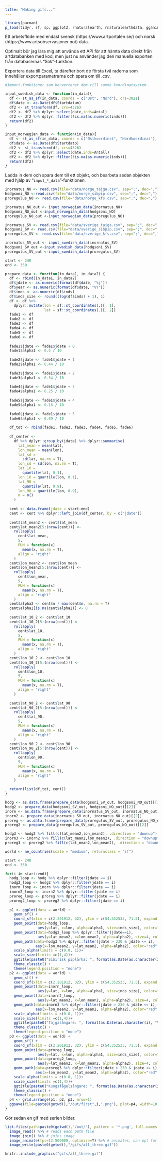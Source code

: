 ```yaml
---
title: "Making gifs..."
---
```


```r

library(pacman)
p_load(tidyr, sf, sp, ggplot2, rnaturalearth, rnaturalearthdata, gganimate, magick, zoo, dplyr, gridExtra)

```


Ett arbetsflöde med endast svensk (https://www.artportalen.se/) och norsk (https://www.artsobservasjoner.no/) data. 

Optimalt bör jag lära mig att använda ett API för att hämta data direkt från artdatabanken med kod, men just nu använder jag den manuella exporten från databasernas "Sök"-funktion.

Exportera data till Excel, ta därefter bort de första två raderna som innehåller exportparametrarna och spara om till .csv. 

```r

#import-funktioner som konverterar dem till samma koordinatsystem.

input_swedish_data <- function(in_data){
  df <- st_as_sf(in_data, coords = c("Ost", "Nord"), crs=3021) 
  df$date <- as.Date(df$Startdatum)
  df2 <- st_transform(df, crs=4326)
  df2 <- df2 %>% dplyr::select(date,inds=Antal)
  df2 <- df2 %>% dplyr::filter(!is.na(as.numeric(inds)))
  return(df2)
}

input_norwegian_data <- function(in_data){
  df <- st_as_sf(in_data, coords = c("Østkoordinat", "Nordkoordinat"), crs=32633) 
  df$date <- as.Date(df$Startdato)
  df2 <- st_transform(df, crs=4326)
  df2 <- df2 %>% dplyr::select(date,inds=Antall)
  df2 <- df2 %>% dplyr::filter(!is.na(as.numeric(inds)))
  return(df2)
}

```

Ladda in dem och spara dem till ett objekt, och bearbeta sedan objekten med hjälp av "`input_*_data`"-funktionen.

```r

inornatus_NO <- read.csv(file="data/norge_tajga.csv", sep=";", dec=",")
hodgsoni_NO <-read.csv(file="data/norge_sibpip.csv", sep=";", dec=",")
proregulus_NO <- read.csv(file="data/norge_kfs.csv", sep=";", dec=",")

inornatus_NO_out <- input_norwegian_data(inornatus_NO)
hodgsoni_NO_out <-input_norwegian_data(hodgsoni_NO)
proregulus_NO_out <-input_norwegian_data(proregulus_NO)

inornatus_SV <- read.csv(file="data/sverige_tajga.csv", sep=";", dec=",")
hodgsoni_SV <- read.csv(file="data/sverige_sibpip.csv", sep=";", dec=",")
proregulus_SV <- read.csv(file="data/sverige_kfs.csv", sep=";", dec=",")

inornatus_SV_out <- input_swedish_data(inornatus_SV)
hodgsoni_SV_out <-input_swedish_data(hodgsoni_SV)
proregulus_SV_out <-input_swedish_data(proregulus_SV)

```


```r
start <- 240
end <- 350

prepare_data <- function(in_data1, in_data2) {
  df <- rbind(in_data1, in_data2)
  df$jdate <- as.numeric(format(df$date, "%j"))
  df$year <- as.numeric(format(df$date, "%Y"))
  df$inds <- as.numeric(df$inds)
  df$inds_size <- round((log(df$inds) + 1), 1)
  df <- df %>%
    dplyr::mutate(lon = sf::st_coordinates(.)[, 1],
                  lat = sf::st_coordinates(.)[, 2])
  fade1 <- df
  fade2 <- df
  fade3 <- df
  fade4 <- df
  fade5 <- df
  fade6 <- df
  
  fade1$jdate <- fade1$jdate + 0
  fade1$alpha1 <- 0.5 / 10
  
  fade2$jdate <- fade1$jdate + 1
  fade2$alpha1 <- 0.44 / 10
  
  fade3$jdate <- fade1$jdate + 2
  fade3$alpha1 <- 0.34 / 10
  
  fade4$jdate <- fade1$jdate + 3
  fade4$alpha1 <- 0.25 / 10
  
  fade5$jdate <- fade1$jdate + 4
  fade5$alpha1 <- 0.16 / 10
  
  fade6$jdate <- fade1$jdate + 5
  fade6$alpha1 <- 0.09 / 10
  
  df_tot <- rbind(fade1, fade2, fade3, fade4, fade5, fade6)
  
  df_center <-
    df %>% dplyr::group_by(jdate) %>% dplyr::summarise(
      lat_mean = mean(lat),
      lon_mean = mean(lon),
      lat_sd =
        sd(lat, na.rm = T),
      lon_sd = sd(lon, na.rm = T),
      lat_10 =
        quantile(lat, 0.1),
      lon_10 = quantile(lon, 0.1),
      lat_90 =
        quantile(lat, 0.9),
      lon_90 = quantile(lon, 0.9),
      n = n()
    )
  
  cent <- data.frame(jdate = start:end)
  cent <- cent %>% dplyr::left_join(df_center, by = c("jdate"))
  
  cent$lat_mean2 <- cent$lat_mean
  cent$lat_mean2[5:(nrow(cent))] <-
    rollapply(
      cent$lat_mean,
      5,
      FUN = function(x)
        mean(x, na.rm = T),
      align = "right"
    )
  cent$lon_mean2 <- cent$lon_mean
  cent$lon_mean2[5:(nrow(cent))] <-
    rollapply(
      cent$lon_mean,
      5,
      FUN = function(x)
        mean(x, na.rm = T),
      align = "right"
    )
  cent$alpha2 <- cent$n / max(cent$n, na.rm = T)
  cent$alpha2[is.na(cent$alpha2)] <- 0
  
  cent$lat_10_2 <- cent$lat_10
  cent$lat_10_2[5:(nrow(cent))] <-
    rollapply(
      cent$lat_10,
      5,
      FUN = function(x)
        mean(x, na.rm = T),
      align = "right"
    )
  cent$lon_10_2 <- cent$lon_10
  cent$lon_10_2[5:(nrow(cent))] <-
    rollapply(
      cent$lon_10,
      5,
      FUN = function(x)
        mean(x, na.rm = T),
      align = "right"
    )
  
  cent$lat_90_2 <- cent$lat_90
  cent$lat_90_2[5:(nrow(cent))] <-
    rollapply(
      cent$lat_90,
      5,
      FUN = function(x)
        mean(x, na.rm = T),
      align = "right"
    )
  cent$lon_90_2 <- cent$lon_90
  cent$lon_90_2[5:(nrow(cent))] <-
    rollapply(
      cent$lon_90,
      5,
      FUN = function(x)
        mean(x, na.rm = T),
      align = "right"
    )
  
  return(list(df_tot, cent))
}

```



```r
hodg <- as.data.frame(prepare_data(hodgsoni_SV_out, hodgsoni_NO_out)[[1]])
hodg2 <- prepare_data(hodgsoni_SV_out, hodgsoni_NO_out)[[2]]
inorn <- as.data.frame(prepare_data(inornatus_SV_out, inornatus_NO_out)[[1]])
inorn2 <- prepare_data(inornatus_SV_out, inornatus_NO_out)[[2]]
proreg <- as.data.frame(prepare_data(proregulus_SV_out, proregulus_NO_out)[[1]])
proreg2 <- prepare_data(proregulus_SV_out, proregulus_NO_out)[[2]]

hodg3 <- hodg2 %>% fill(c(lat_mean2,lon_mean2), .direction = "downup")
inorn3 <- inorn2 %>% fill(c(lat_mean2,lon_mean2), .direction = "downup")
proreg3 <- proreg2 %>% fill(c(lat_mean2,lon_mean2), .direction = "downup")

world <- ne_countries(scale = "medium", returnclass = "sf")

```


```r

start <- 240
end <- 350

for(i in start:end){
  hodg_loop <- hodg %>% dplyr::filter(jdate == i)
  hodg2_loop <- hodg2 %>% dplyr::filter(jdate == i)
  inorn_loop <- inorn %>% dplyr::filter(jdate == i)
  inorn2_loop <- inorn2 %>% dplyr::filter(jdate == i)
  proreg_loop <- proreg %>% dplyr::filter(jdate == i)
  proreg2_loop <- proreg2 %>% dplyr::filter(jdate == i)
  
  p1 <- ggplot(data = world) +
    geom_sf() +
    coord_sf(xlim = c(2.201912, 32), ylim = c(54.352533, 71.5), expand = FALSE)+
    geom_point(data=hodg_loop, 
               aes(y=lat, x=lon, alpha=alpha1, size=inds_size), color="mediumblue")+
    geom_point(data=hodg2_loop %>% dplyr::filter(jdate==i), 
               aes(y=lat_mean2, x=lon_mean2, alpha=alpha2), size=4, color="red")+
    geom_path(data=hodg3 %>% dplyr::filter(jdate > 230 & jdate <= i), 
              aes(x=lon_mean2, y=lat_mean2, alpha=alpha2), color="red", size=2)+
    scale_alpha(limits = c(0.0, 1))+
    scale_size(limits =c(1,4))+
    ggtitle(paste0("Sibirisk piplärka: ", format(as.Date(as.character(i), "%j"),"%d %b")))+
    theme_classic() + 
    theme(legend.position = "none")
  p2 <- ggplot(data = world) +
    geom_sf() +
    coord_sf(xlim = c(2.201912, 32), ylim = c(54.352533, 71.5), expand = FALSE)+
    geom_point(data=inorn_loop, 
               aes(y=lat, x=lon, alpha=alpha1, size=inds_size), color="mediumblue")+
    geom_point(data=inorn2_loop, 
               aes(y=lat_mean2, x=lon_mean2, alpha=alpha2), size=4, color="red")+
    geom_path(data=inorn3 %>% dplyr::filter(jdate > 230 & jdate <= i), 
              aes(x=lon_mean2, y=lat_mean2, alpha=alpha2), color="red", size=2)+  
    scale_alpha(limits = c(0.0, 1))+
    scale_size(limits =c(1,4))+
    ggtitle(paste0("Tajgasångare: ", format(as.Date(as.character(i), "%j"),"%d %b")))+
    theme_classic() + 
    theme(legend.position = "none")
  p3 <- ggplot(data = world) +
    geom_sf() +
    coord_sf(xlim = c(2.201912, 32), ylim = c(54.352533, 71.5), expand = FALSE)+
    geom_point(data=proreg_loop, 
               aes(y=lat, x=lon, alpha=alpha1, size=inds_size), color="mediumblue")+
    geom_point(data=proreg2_loop, 
               aes(y=lat_mean2, x=lon_mean2, alpha=alpha2), size=4, color="red")+
    geom_path(data=proreg3 %>% dplyr::filter(jdate > 230 & jdate <= i), 
              aes(x=lon_mean2, y=lat_mean2, alpha=alpha2), color="red", size=2)+  
    scale_alpha(limits = c(0.0, 1))+
    scale_size(limits =c(1,4))+
    ggtitle(paste0("Kungsfågelsångare: ", format(as.Date(as.character(i), "%j"),"%d %b")))+
    theme_classic() + 
    theme(legend.position = "none")
  p4 <- grid.arrange(p1, p2, p3, nrow=1)
  ggsave(file=paste0(getwd(),"/out/first",i,".png"), plot=p4, width=10, height=6)
}

```


Gör sedan en gif med serien bilder.


```r

list.files(path=paste0(getwd(),"/out/"), pattern = '*.png', full.names = TRUE) %>% 
  image_read() %>% # reads each path file
  image_join() %>% # joins image
  image_animate(fps=12.500000, optimize=T) %>% # animates, can opt for number of loops
  image_write(paste0(getwd(),"/gifs/all_three.gif"))

```


```r

knitr::include_graphics("gifs/all_three.gif")

```




